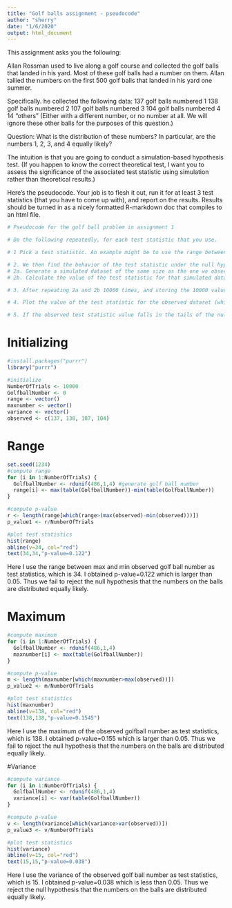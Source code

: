 ```yaml
---
title: "Golf balls assignment - pseudocode"
author: "sherry"
date: "1/6/2020"
output: html_document
---
```


This assignment asks you the following:

Allan Rossman used to live along a golf course and collected the golf balls that landed in his yard. Most of these golf balls had a number on them. Allan tallied the numbers on the first 500 golf balls that landed in his yard one summer.

Specifically. he collected the following data:
137  golf balls numbered 1
138  golf balls numbered 2
107  golf balls numbered 3
104  golf balls numbered 4
14 "others" (Either with a different number, or no number at all. We will ignore these other balls for the purposes of this question.)

Question: What is the distribution of these numbers?
In particular, are the numbers 1, 2, 3, and 4 equally likely?


The intuition is that you are going to conduct a simulation-based hypothesis test. (If you happen to know the correct theoretical test, I want you to assess the significance of the associated test statistic using simulation rather than theoretical results.)

Here's the pseudocode. Your job is to flesh it out, run it for at least 3 test statistics (that you have to come up with), and report on the results. Results should be turned in as a nicely formatted R-markdown doc that compiles to an html file. 

```r
# Pseudocode for the golf ball problem in assignment 1

# Do the following repeatedly, for each test statistic that you use.

# 1 Pick a test statistic. An example might be to use the range between the highest and lowest number in the four cells of the table.

# 2. We then find the behavior of the test statistic under the null hypothesis that all numbers are equally likely by repeatedly doing the following (say 10000 times):
# 2a. Generate a simulated dataset of the same size as the one we observed. So, in this example it will contain 486 simulated golf-balls, # with the number of each being sampled from a discrete uniform distribution DU[1,4].
# 2b. Calculate the value of the test statistic for that simulated dataset (so here, we construct a table of frequencies, just like for the observed data, and then take the difference between the larget and smallest numbers in that table). Store this value.

# 3. After repeating 2a and 2b 10000 times, and storing the 10000 values of the test statistic that results, plot those values, using a histogram, say. This is the "null distribution" of the test statistic under the null hypothesis that all numbers arew equally likely.

# 4. Plot the value of the test statistic for the observed dataset (which is 34 if we use the range as an example).

# 5. If the observed test statistic value falls in the tails of the null distribution plotted in step 3, (quantify this using the percentile of that value in the null distribution - known as the p-value) we reject the null hypothesis that the numbers on the balls are uniformly distributed.

```

# Initializing

```r
#install.packages("purrr")
library("purrr")

#initialize
NumberOfTrials <- 10000
GolfballNumber <- 0
range <- vector()
maxnumber <- vector()
variance <- vector()
observed <- c(137, 138, 107, 104)
```

# Range
```r
set.seed(1234)
#compute range
for (i in 1:NumberOfTrials) {
  GolfballNumber <- rdunif(486,1,4) #generate golf ball number
  range[i] <- max(table(GolfballNumber))-min(table(GolfballNumber))
}

#compute p-value
r <- length(range[which(range>(max(observed)-min(observed)))])
p_value1 <- r/NumberOfTrials

#plot test statistics 
hist(range)
abline(v=34, col="red")
text(34,34,"p-value=0.122")
```

Here I use the range between max and min observed golf ball number as test statistics, which is 34. I obtained p-value=0.122 which is larger than 0.05. Thus we fail to reject the null hypothesis that the numbers on the balls are distributed equally likely. 

# Maximum 
```r
#compute maximum
for (i in 1:NumberOfTrials) {
  GolfballNumber <- rdunif(486,1,4)
  maxnumber[i] <- max(table(GolfballNumber))
}

#compute p-value
m <- length(maxnumber[which(maxnumber>max(observed))])
p_value2 <- m/NumberOfTrials

#plot test statistics
hist(maxnumber)
abline(v=138, col="red")
text(138,138,"p-value=0.1545")
```

Here I use the maximum of the observed golfball number as test statistics, which is 138. I obtained p-value=0.155 which is larger than 0.05. Thus we fail to reject the null hypothesis that the numbers on the balls are distributed equally likely. 

#Variance

```r
#compute variance
for (i in 1:NumberOfTrials) {
  GolfballNumber <- rdunif(486,1,4)
  variance[i] <- var(table(GolfballNumber))
}

#compute p-value
v <- length(variance[which(variance>var(observed))])
p_value3 <- v/NumberOfTrials

#plot test statistics
hist(variance)
abline(v=15, col="red")
text(15,15,"p-value=0.038")
```

Here I use the variance of the observed golf ball number as test statistics, which is 15. I obtained p-value=0.038 which is less than 0.05. Thus we reject the null hypothesis that the numbers on the balls are distributed equally likely.